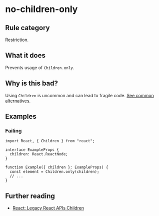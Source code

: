 # no-children-only

## Rule category

Restriction.

## What it does

Prevents usage of `Children.only`.

## Why is this bad?

Using `Children` is uncommon and can lead to fragile code. [See common alternatives](https://react.dev/reference/react/Children#alternatives).

## Examples

### Failing

```tsx twoslash
import React, { Children } from "react";

interface ExampleProps {
  children: React.ReactNode;
}

function Example({ children }: ExampleProps) {
  const element = Children.only(children);
  // ...
}
```

## Further reading

- [React: Legacy React APIs Children](https://react.dev/reference/react/Children)
